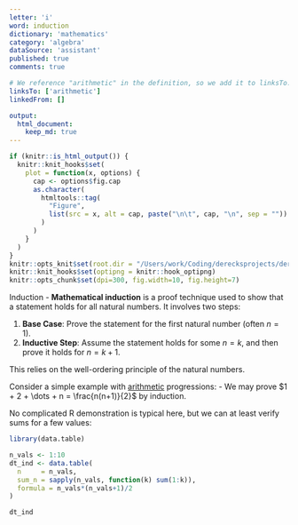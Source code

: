 ```yaml
---
letter: 'i'
word: induction
dictionary: 'mathematics'
category: 'algebra'
dataSource: 'assistant'
published: true
comments: true

# We reference "arithmetic" in the definition, so we add it to linksTo.
linksTo: ['arithmetic']
linkedFrom: []

output:
  html_document:
    keep_md: true
---
```


```r
if (knitr::is_html_output()) {
  knitr::knit_hooks$set(
    plot = function(x, options) {
      cap <- options$fig.cap
      as.character(
        htmltools::tag(
          "Figure",
          list(src = x, alt = cap, paste("\n\t", cap, "\n", sep = ""))
        )
      )
    }
  )
}
knitr::opts_knit$set(root.dir = "/Users/work/Coding/derecksprojects/derecksnotes.com-playground/derecksnotes.com/client/src/app/dictionaries/mathematics/definitions")
knitr::knit_hooks$set(optipng = knitr::hook_optipng)
knitr::opts_chunk$set(dpi=300, fig.width=10, fig.height=7)
```

<a id="induction">Induction</a> - **Mathematical induction** is a proof technique used to show that a statement holds for all natural numbers. It involves two steps:

1. **Base Case**: Prove the statement for the first natural number (often $n=1$).
2. **Inductive Step**: Assume the statement holds for some $n=k$, and then prove it holds for $n=k+1$.

This relies on the well-ordering principle of the natural numbers.

Consider a simple example with [arithmetic](#arithmetic) progressions:
- We may prove $1 + 2 + \dots + n = \frac{n(n+1)}{2}$ by induction.

No complicated R demonstration is typical here, but we can at least verify sums for a few values:

```r
library(data.table)

n_vals <- 1:10
dt_ind <- data.table(
  n     = n_vals,
  sum_n = sapply(n_vals, function(k) sum(1:k)),
  formula = n_vals*(n_vals+1)/2
)

dt_ind
```
